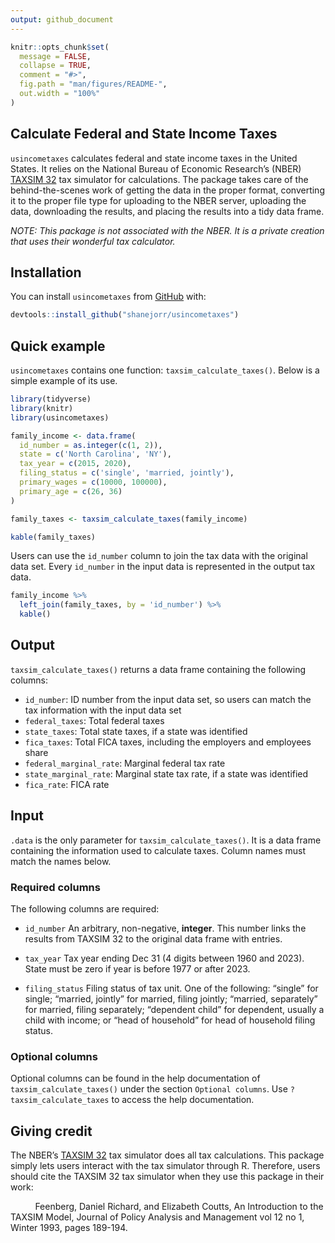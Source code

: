 ```yaml
---
output: github_document
---
```


<!-- README.md is generated from README.Rmd. Please edit that file -->

```r
knitr::opts_chunk$set(
  message = FALSE,
  collapse = TRUE,
  comment = "#>",
  fig.path = "man/figures/README-",
  out.width = "100%"
)
```

<!-- badges: start -->
<!-- badges: end -->

## Calculate Federal and State Income Taxes

`usincometaxes` calculates federal and state income taxes in the United States.
It relies on the National Bureau of Economic Research's (NBER) [TAXSIM 32](https://users.nber.org/~taxsim/taxsim32/) 
tax simulator for calculations. The package takes care of the behind-the-scenes work of getting the 
data in the proper format, converting it to the proper file type for uploading to the NBER server, 
uploading the data, downloading the results, and placing the results into a tidy data frame.

*NOTE: This package is not associated with the NBER. It is a private creation that uses their wonderful tax calculator.*

## Installation

You can install `usincometaxes` from [GitHub](https://github.com/shanejorr/usincometaxes) with:

```r
devtools::install_github("shanejorr/usincometaxes")
```

## Quick example

`usincometaxes` contains one function: `taxsim_calculate_taxes()`. Below is a simple example of its use.

```r
library(tidyverse)
library(knitr)
library(usincometaxes)

family_income <- data.frame(
  id_number = as.integer(c(1, 2)),
  state = c('North Carolina', 'NY'),
  tax_year = c(2015, 2020),
  filing_status = c('single', 'married, jointly'),
  primary_wages = c(10000, 100000),
  primary_age = c(26, 36)
)

family_taxes <- taxsim_calculate_taxes(family_income)
```

```r
kable(family_taxes)
```

Users can use the `id_number` column to join the tax data with the original data set. Every `id_number` in
the input data is represented in the output tax data.

```r
family_income %>%
  left_join(family_taxes, by = 'id_number') %>%
  kable()
```

## Output

`taxsim_calculate_taxes()` returns a data frame containing the following columns:

- `id_number`: ID number from the input data set, so users can match the tax information
    with the input data set
- `federal_taxes`: Total federal taxes
- `state_taxes`: Total state taxes, if a state was identified
- `fica_taxes`: Total FICA taxes, including the employers and employees share
- `federal_marginal_rate`: Marginal federal tax rate
- `state_marginal_rate`: Marginal state tax rate, if a state was identified
- `fica_rate`: FICA rate

## Input

`.data` is the only parameter for `taxsim_calculate_taxes()`. It is a data frame containing the information
used to calculate taxes. Column names must match the names below.

### Required columns

The following columns are required:

- `id_number` An arbitrary, non-negative, **integer**. This number links the results from TAXSIM 32 to the original data frame with entries.

- `tax_year` Tax year ending Dec 31 (4 digits between 1960 and 2023). State must be zero if year is before 1977 or after 2023.

- `filing_status` Filing status of tax unit. One of the following: "single" for single; "married, jointly" for married, filing jointly; "married, separately" for married, filing separately; "dependent child" for dependent, usually a child with income; or "head of household" for head of household filing status.

### Optional columns

Optional columns can be found in the help documentation of `taxsim_calculate_taxes()` under the section `Optional columns`. Use `?taxsim_calculate_taxes` to access the help documentation.

## Giving credit

The NBER's [TAXSIM 32](https://users.nber.org/~taxsim/taxsim32/) tax simulator does all tax calculations. 
This package simply lets users interact with the tax simulator through R. Therefore, users should 
cite the TAXSIM 32 tax simulator when they use this package in their work:

|           Feenberg, Daniel Richard, and Elizabeth Coutts, An Introduction to the TAXSIM Model, Journal of Policy Analysis and Management vol 12 no 1, Winter 1993, pages 189-194.
